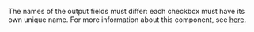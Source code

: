 <Cut title="I selected one checkbox, but all the checkboxes are selected.">

The names of the output fields must differ: each checkbox must have its own unique name. For more information about this component, see [here](https://toloka.ai/en/docs/guide/concepts/t-components/checkboxes).

</Cut>